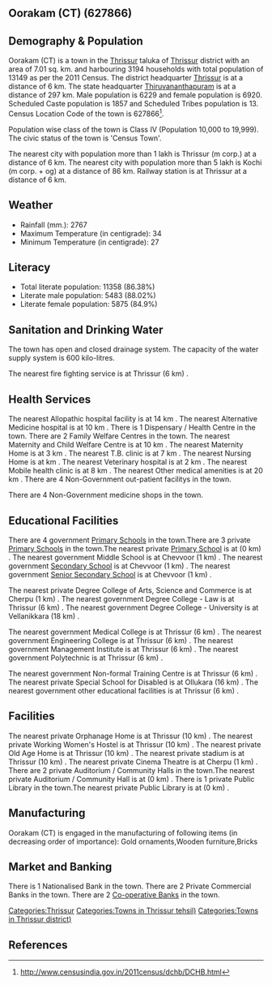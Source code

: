 {{Infobox settlement
| name=Oorakam (CT)
| native_name=
| native_name_lang=
| other_name=
| nickname=
| settlement_type=Town
| image_skyline=
| image_alt=
| image_caption=
| pushpin_map=India Kerala
| pushpin_label_position=right
| pushpin_map_alt=
| pushpin_map_caption=Location in Kerala, India
| latd=
| latm=
| lats=
| latNS=
| longd=
| longm=
| longs=
| longEW=
| coordinates_display=inline,title
| subdivision_type=Country
| subdivision_name={{flag|India}}
| subdivision_type1=[[States and territories of India|State]]
| subdivision_name1=Kerala 
| subdivision_type2=[[List of districts of India|District]]
| subdivision_name2=Thrissur
| subdivision_type3=Tahsil
| subdivision_name3=Thrissur
| website=
| established_title=<!-- Established -->
| established_date=
| founder=
| named_for=
| government_type=
| governing_body=
| unit_pref=Metric
| area_footnotes=
| area_rank=
| area_total_km2=7.01
| elevation_footnotes=
| elevation_m=
| population_total=13149
| population_as_of=2011
| population_rank=
| population_density_km2=1875
| population_demonym=
| population_footnotes=
| demographics_type1=Languages=
| demographics1_title1=Official=
| demographics1_info1=[[Malayalam language|Malayalam]]
| timezone1=[[Indian Standard Time|IST]]
| utc_offset1==+5:30
| postal_code_type=[[Postal Index Number|PIN]]
| postal_code=
| area_code_type=Telephone code
| area_code=
| registration_plate=
| blank1_name_sec1=Nearest city
| blank1_info_sec1=[[Thrissur (m corp.)]]
| blank2_name_sec1=[[Human sex ratio|Sex ratio]]
| blank2_info_sec1=1110
| blank3_name_sec1=Literacy
| blank3_info_sec1=86.38%
| blank1_name_sec2=[[2011 Census of India|2011 census]] code
| blank1_info_sec2=627866
| footnotes=
}}

== Oorakam (CT) (627866) ==

== Demography & Population ==

Oorakam (CT) is a town in the [[Thrissur]] taluka of [[Thrissur]] district with an area of 7.01 sq. km. and harbouring 3194 households with total population of 13149 as per the 2011 Census. The district headquarter [[Thrissur]] is at a distance of 6 km. The state headquarter [[Thiruvananthapuram]] is at a distance of 297 km. Male population is 6229 and female population is 6920. Scheduled Caste population is 1857 and Scheduled Tribes population is 13. Census Location Code of the town is 627866<ref>http://www.censusindia.gov.in/2011census/dchb/DCHB.html</ref>.

Population wise class of the town is Class IV (Population 10,000 to 19,999).
The civic status of the town is 'Census Town'.

The nearest city with population more than 1 lakh is Thrissur (m corp.) at a distance of 6 km. The nearest city with population more than 5 lakh is Kochi (m corp. + og)  at a distance of 86 km. Railway station is at Thrissur at a distance of 6 km.


== Weather ==  
* Rainfall (mm.): 2767 
* Maximum Temperature (in centigrade): 34
* Minimum Temperature (in centigrade): 27


== Literacy ==  
* Total literate population: 11358 (86.38%)
* Literate male population: 5483 (88.02%)
* Literate female population: 5875 (84.9%)


== Sanitation and Drinking Water ==  
The town has open and closed drainage system.
The capacity of the water supply system is 600 kilo-litres.

The nearest fire fighting service is at Thrissur (6 km) .


== Health Services ==
The nearest Allopathic hospital facility is at 14 km .
The nearest Alternative Medicine hospital is at 10 km .
There is 1 Dispensary / Health Centre in the town.
There are 2 Family Welfare Centres in the town.
The nearest Maternity and Child Welfare Centre is at 10 km .
The nearest Maternity Home is at 3 km .
The nearest T.B. clinic is at 7 km .
The nearest Nursing Home is at  km .
The nearest Veterinary hospital is at 2 km .
The nearest Mobile health clinic is at 8 km .
The nearest Other medical amenities is at 20 km .
There are 4 Non-Government out-patient facilitys in the town.


There are 4 Non-Government medicine shops in the town.


== Educational Facilities ==
There are 4 government [[Primary School]]s in the town.There are 3 private [[Primary School]]s in the town.The nearest private [[Primary School]] is at  (0 km) .
The nearest government Middle School is at Chevvoor (1 km) .
The nearest government [[Secondary School]] is at Chevvoor (1 km) .
The nearest government [[Senior Secondary School]] is at Chevvoor (1 km) .
 
 
 
 
 
The nearest private Degree College of Arts, Science and Commerce is at Cherpu (1 km) .
The nearest government Degree College - Law is at Thrissur (6 km) .
The nearest government Degree College - University is at Vellanikkara (18 km) .
 
The nearest government Medical College is at Thrissur (6 km) .
The nearest government Engineering College is at Thrissur (6 km) .
The nearest government Management Institute is at Thrissur (6 km) .
The nearest government Polytechnic is at Thrissur (6 km) .
 
The nearest government Non-formal Training Centre is at Thrissur (6 km) .
The nearest private Special School for Disabled is at Ollukara (16 km) .
The nearest government other educational facilities is at Thrissur (6 km) .


== Facilities ==
The nearest private Orphanage Home is at Thrissur (10 km) .
The nearest private Working Women's Hostel is at Thrissur (10 km) .
The nearest private Old Age Home is at Thrissur (10 km) .
The nearest private stadium is at Thrissur (10 km) .
The nearest private Cinema Theatre is at Cherpu (1 km) .
There are 2 private Auditorium / Community Halls in the town.The nearest private Auditorium / Community Hall is at  (0 km) .
There is 1 private Public Library in the town.The nearest private Public Library is at  (0 km) .


== Manufacturing ==
Oorakam (CT) is engaged in the manufacturing of following items (in decreasing order of importance): Gold ornaments,Wooden furniture,Bricks


== Market and Banking ==
There is 1 Nationalised Bank in the town.
There are 2 Private Commercial Banks in the town.
There are 2 [[Co-operative Bank]]s in the town.




[[Categories:Thrissur]]
[[Categories:Towns in Thrissur tehsil)]]
[[Categories:Towns in Thrissur district)]]


== References ==
{{Reflist}}


